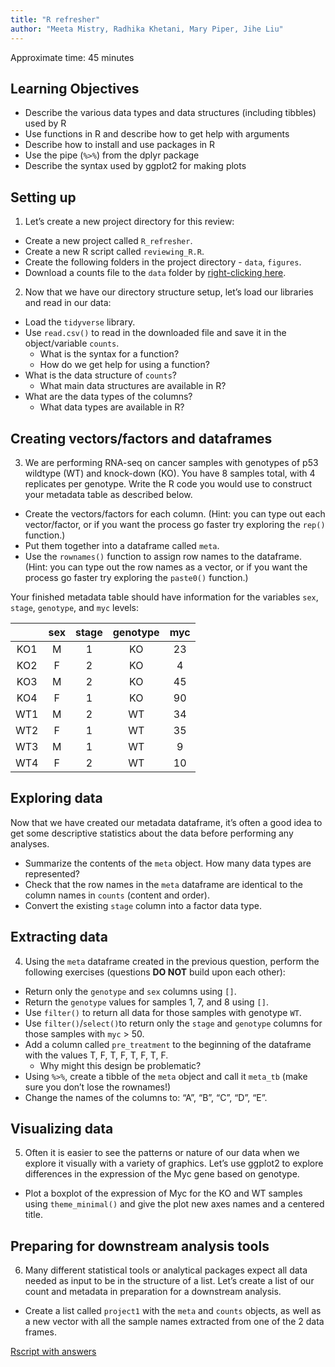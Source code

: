 ```yaml
---
title: "R refresher"
author: "Meeta Mistry, Radhika Khetani, Mary Piper, Jihe Liu"
---
```


Approximate time: 45 minutes

## Learning Objectives

* Describe the various data types and data structures (including tibbles) used by R
* Use functions in R and describe how to get help with arguments
* Describe how to install and use packages in R
* Use the pipe (`%>%`) from the dplyr package
* Describe the syntax used by ggplot2 for making plots

## Setting up

1. Let’s create a new project directory for this review:
  
  - Create a new project called `R_refresher`.
  - Create a new R script called `reviewing_R.R`.
  - Create the following folders in the project directory - `data`, `figures`.
  - Download a counts file to the `data` folder by [right-clicking here](https://github.com/hbctraining/DGE_workshop_salmon/blob/master/data/raw_counts_mouseKO.csv?raw=true).

2. Now that we have our directory structure setup, let's load our libraries and read in our data:

  - Load the `tidyverse` library.
  - Use `read.csv()` to read in the downloaded file and save it in the object/variable `counts`.
      - What is the syntax for a function?
      - How do we get help for using a function?
  - What is the data structure of `counts`?
      - What main data structures are available in R?
  - What are the data types of the columns?
      - What data types are available in R?
      
## Creating vectors/factors and dataframes

3. We are performing RNA-seq on cancer samples with genotypes of p53 wildtype (WT) and knock-down (KO). You have 8 samples total, with 4 replicates per genotype. Write the R code you would use to construct your metadata table as described below.  

  - Create the vectors/factors for each column. (Hint: you can type out each vector/factor, or if you want the process go faster try exploring the `rep()` function.)
  - Put them together into a dataframe called `meta`.
  - Use the `rownames()` function to assign row names to the dataframe. (Hint: you can type out the row names as a vector, or if you want the process go faster try exploring the `paste0()` function.)
     
  Your finished metadata table should have information for the variables `sex`, `stage`, `genotype`, and `myc` levels: 

  |     | sex	| stage | genotype | myc |
  |:---:|:---:|:-----:|:--------:|:---:|
  | KO1 | M   | 1     | KO       | 23  |
  | KO2 | F   | 2     | KO       |  4  |
  | KO3 | M   | 2     | KO       | 45  |
  | KO4 | F   | 1     | KO       | 90  |
  | WT1 | M   | 2     | WT       | 34  |
  | WT2 | F   | 1     | WT       | 35  |
  | WT3 | M   | 1     | WT       |  9  |
  | WT4 | F   | 2     | WT       | 10  |
  
## Exploring data

Now that we have created our metadata dataframe, it's often a good idea to get some descriptive statistics about the data before performing any analyses. 

  - Summarize the contents of the `meta` object. How many data types are represented?
  - Check that the row names in the `meta` dataframe are identical to the column names in `counts` (content and order).
  - Convert the existing `stage` column into a factor data type.

## Extracting data

4. Using the `meta` dataframe created in the previous question, perform the following exercises (questions **DO NOT** build upon each other):

  - Return only the `genotype` and `sex` columns using `[]`.
  - Return the `genotype` values for samples 1, 7, and 8 using `[]`.
  - Use `filter()` to return all data for those samples with genotype `WT`.
  - Use `filter()`/`select()`to return only the `stage` and `genotype` columns for those samples with `myc` > 50.
  - Add a column called `pre_treatment` to the beginning of the dataframe with the values T, F, T, F, T, F, T, F.
      - Why might this design be problematic?
  - Using `%>%`, create a tibble of the `meta` object and call it `meta_tb` (make sure you don't lose the rownames!)
  - Change the names of the columns to: "A", "B", "C", "D", "E".
     
## Visualizing data

5. Often it is easier to see the patterns or nature of our data when we explore it visually with a variety of graphics. Let's use ggplot2 to explore differences in the expression of the Myc gene based on genotype.

  - Plot a boxplot of the expression of Myc for the KO and WT samples using `theme_minimal()` and give the plot new axes names and a centered title.

## Preparing for downstream analysis tools

6. Many different statistical tools or analytical packages expect all data needed as input to be in the structure of a list. Let's create a list of our count and metadata in preparation for a downstream analysis.

  - Create a list called `project1` with the `meta` and `counts` objects, as well as a new vector with all the sample names extracted from one of the 2 data frames.

[Rscript with answers](https://hbctraining.github.io/Intro-to-DGE/exercises/refresher_answers.R)

